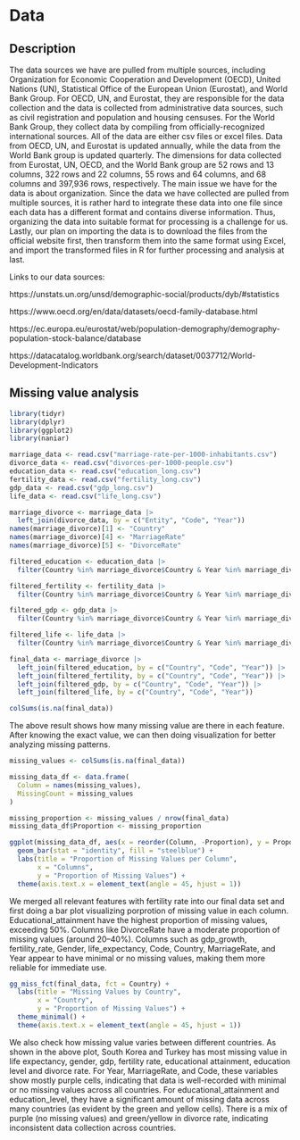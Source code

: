 # Data

## Description

The data sources we have are pulled from multiple sources, including Organization for Economic Cooperation and Development (OECD), United Nations (UN), Statistical Office of the European Union (Eurostat), and World Bank Group. For OECD, UN, and Eurostat, they are responsible for the data collection and the data is collected from administrative data sources, such as civil registration and population and housing censuses. For the World Bank Group, they collect data by compiling from officially-recognized international sources. All of the data are either csv files or excel files. Data from OECD, UN, and Eurostat is updated annually, while the data from the World Bank group is updated quarterly. The dimensions for data collected from Eurostat, UN, OECD, and the World Bank group are 52 rows and 13 columns,  322 rows and 22 columns, 55 rows and 64 columns, and 68 columns and 397,936 rows, respectively. The main issue we have for the data is about organization. Since the data we have collected are pulled from multiple sources, it is rather hard to integrate these data into one file since each data has a different format and contains diverse information. Thus, organizing the data into suitable format for processing is a challenge for us. Lastly, our plan on importing the data is to download the files from the official website first, then transform them into the same format using Excel, and import the transformed files in R for further processing and analysis at last.


Links to our data sources:

https://unstats.un.org/unsd/demographic-social/products/dyb/#statistics

https://www.oecd.org/en/data/datasets/oecd-family-database.html

https://ec.europa.eu/eurostat/web/population-demography/demography-population-stock-balance/database

https://datacatalog.worldbank.org/search/dataset/0037712/World-Development-Indicators 


## Missing value analysis
```r
library(tidyr)
library(dplyr)
library(ggplot2)
library(naniar)
```

```r
marriage_data <- read.csv("marriage-rate-per-1000-inhabitants.csv")
divorce_data <- read.csv("divorces-per-1000-people.csv")
education_data <- read.csv("education_long.csv")
fertility_data <- read.csv("fertility_long.csv")
gdp_data <- read.csv("gdp_long.csv")
life_data <- read.csv("life_long.csv")
```

```r
marriage_divorce <- marriage_data |> 
  left_join(divorce_data, by = c("Entity", "Code", "Year")) 
names(marriage_divorce)[1] <- "Country"
names(marriage_divorce)[4] <- "MarriageRate"
names(marriage_divorce)[5] <- "DivorceRate"

filtered_education <- education_data |> 
  filter(Country %in% marriage_divorce$Country & Year %in% marriage_divorce$Year)

filtered_fertility <- fertility_data |> 
  filter(Country %in% marriage_divorce$Country & Year %in% marriage_divorce$Year)

filtered_gdp <- gdp_data |> 
  filter(Country %in% marriage_divorce$Country & Year %in% marriage_divorce$Year)

filtered_life <- life_data |> 
  filter(Country %in% marriage_divorce$Country & Year %in% marriage_divorce$Year)

final_data <- marriage_divorce |>
  left_join(filtered_education, by = c("Country", "Code", "Year")) |>
  left_join(filtered_fertility, by = c("Country", "Code", "Year")) |>
  left_join(filtered_gdp, by = c("Country", "Code", "Year")) |>
  left_join(filtered_life, by = c("Country", "Code", "Year"))

colSums(is.na(final_data))
```
The above result shows how many missing value are there in each feature. After knowing the exact value, we can then doing visualization for better analyzing missing patterns.

```r
missing_values <- colSums(is.na(final_data))

missing_data_df <- data.frame(
  Column = names(missing_values),
  MissingCount = missing_values
)

missing_proportion <- missing_values / nrow(final_data)
missing_data_df$Proportion <- missing_proportion

ggplot(missing_data_df, aes(x = reorder(Column, -Proportion), y = Proportion)) +
  geom_bar(stat = "identity", fill = "steelblue") +
  labs(title = "Proportion of Missing Values per Column",
       x = "Columns",
       y = "Proportion of Missing Values") +
  theme(axis.text.x = element_text(angle = 45, hjust = 1))
```
We merged all relevant features with fertility rate into our final data set and first doing a bar plot visualizing porprotion of missing value in each column. Educational_attainment have the highest proportion of missing values, exceeding 50%. Columns like DivorceRate have a moderate proportion of missing values (around 20–40%). Columns such as gdp_growth, fertility_rate, Gender, life_expectancy, Code, Country, MarriageRate, and Year appear to have minimal or no missing values, making them more reliable for immediate use. 

```r
gg_miss_fct(final_data, fct = Country) +
  labs(title = "Missing Values by Country",
       x = "Country",
       y = "Proportion of Missing Values") +
  theme_minimal() +
  theme(axis.text.x = element_text(angle = 45, hjust = 1))
```
We also check how missing value varies between different countries. As shown in the above plot, South Korea and Turkey has most missing value in life expectancy, gender, gdp, fertility rate, educational attainment, education level and divorce rate. For Year, MarriageRate, and Code, these variables show mostly purple cells, indicating that data is well-recorded with minimal or no missing values across all countries. For educational_attainment and education_level, they have a significant amount of missing data across many countries (as evident by the green and yellow cells). There is a mix of purple (no missing values) and green/yellow in divorce rate, indicating inconsistent data collection across countries.